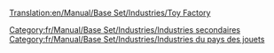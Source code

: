 [[Translation:en/Manual/Base Set/Industries/Toy Factory]]

{{fr/Manual/Base Set/Industries/Industries|image=en/Manual/Base Set/Industries/ToyFactory.png
|nom=Fabrique de jouets
|climats=[[fr/Manual/Climat#pays-des-jouets|Pays des jouets]]
|accepte=[[fr/Manual/Base Set/Cargos/Plastique|Plastique]], [[fr/Manual/Base Set/Cargos/Batterie|Batterie]]
|produit=[[fr/Manual/Base Set/Cargos/Jouet|Jouet]]
|notes=Absent des autres [[fr/Manual/Climat|climats]].
}}
{{fr/Stub}}

[[Category:fr/Manual/Base Set/Industries/Industries secondaires]]
[[Category:fr/Manual/Base Set/Industries/Industries du pays des jouets]]